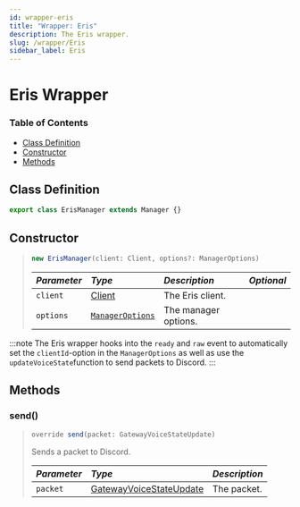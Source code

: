 ```yaml
---
id: wrapper-eris
title: "Wrapper: Eris"
description: The Eris wrapper.
slug: /wrapper/Eris
sidebar_label: Eris
---
```


# Eris Wrapper

### Table of Contents
- [Class Definition](#class-definition)
- [Constructor](#constructor)
- [Methods](#methods)
## Class Definition
```ts
export class ErisManager extends Manager {}
```

## Constructor

> ```ts
> new ErisManager(client: Client, options?: ManagerOptions)
> ```
> | <i className="fa-solid fa-hashtag"/> Parameter | <i className="fa-solid fa-font"/> Type                | <i className="fa-solid fa-list"/> Description | <i className="fa-solid fa-flask"/> Optional |
> | :--------------------------------------------- |:------------------------------------------------------| :---------------------------------------------| :------------------------------------------:|
> | `client`                                       | [Client](https://abal.moe/Eris/docs/0.18.0/Client)  | The Eris client.                              | <i className="fa-solid fa-xmark"/>          |
> | `options`                                      | [`ManagerOptions`](../../Typedefs/ManagerOptions.mdx) | The manager options.                          | <i className="fa-solid fa-check"/>          |
:::note
The Eris wrapper hooks into the `ready` and `raw` event to automatically set the `clientId`-option in the `ManagerOptions` as well as use the `updateVoiceState`function to send packets to Discord.
:::

## Methods

### send()
> ```ts
> override send(packet: GatewayVoiceStateUpdate)
> ```
> Sends a packet to Discord.
>
> | <i className="fa-solid fa-hashtag"/> Parameter | <i className="fa-solid fa-font"/> Type                                                                    | <i className="fa-solid fa-list"/> Description |
> | :--------------------------------------------- | :-------------------------------------------------------------------------------------------------------- | :-------------------------------------------- |
> | `packet`                                       | [GatewayVoiceStateUpdate](https://discord.com/developers/docs/topics/gateway-events#update-voice-state) | The packet.                                   |
